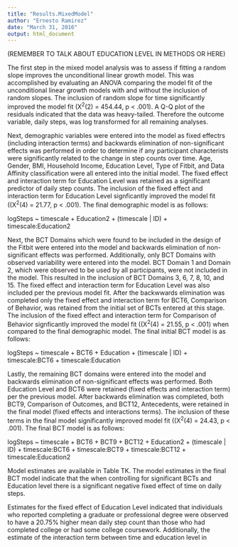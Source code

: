 ```yaml
---
title: "Results.MixedModel"
author: "Ernesto Ramirez"
date: "March 31, 2016"
output: html_document
---
```


(REMEMBER TO TALK ABOUT EDUCATION LEVEL IN METHODS OR HERE)

The first step in the mixed model analysis was to assess if fitting a random slope improves the unconditional linear growth model. This was accomplished by evaluating an ANOVA comparing the model fit of the unconditional linear growth models with and without the inclusion of random slopes. The inclusion of random slope for time significantly improved the model fit (X^2^(2) = 454.44, p < .001). A Q-Q plot of the residuals indicated that the data was heavy-tailed. Therefore the outcome variable, daily steps, was log transformed for all remaining analyses. 

Next, demographic variables were entered into the model as fixed effectrs (including interaction terms) and backwards elimination of non-significant effects was performed in order to determine if any participant characterists were significantly related to the change in step counts over time. Age, Gender, BMI, Household Income, Education Level, Type of Fitbit, and Data Affinity classification were all entered into the initial model. The fixed effect and interaction term for Education Level was retained as a significant predictor of daily step counts. The inclusion of the fixed effect and interaction term for Education Level signficantly improved the model fit ((X^2^(4) = 21.77, p < .001).
The final demographic model is as follows:

logSteps ~ timescale + Education2 + (timescale | ID) + timescale:Education2

Next, the BCT Domains which were found to be included in the design of the Fitbit were entered into the model and backwards elimination of non-significant effects was performed. Additionally, only BCT Domains with observed variability were entered into the model. BCT Domain 1 and  Domain 2, which were observed to be used by all participants, were not included in the model. This resulted in the inclusion of BCT Domains 3, 6, 7, 8, 10, and 15. The fixed effect and interaction term for Education Level was also included per the previous model fit. After the backwwards elimination was completed only the fixed effect and interaction term for BCT6, Comparison of Behavior, was retained from the initial set of BCTs entered at this stage. The inclusion of the fixed effect and interaction term for Comparison of Behavior signficantly improved the model fit ((X^2^(4) = 21.55, p < .001) when compared to the final demographic model. The final initial BCT model is as follows:

logSteps ~ timescale + BCT6 + Education + (timescale | ID) + timescale:BCT6 + timescale:Education

Lastly, the remaining BCT domains were entered into the model and backwards elimination of non-significant effects was performed. Both Education Level and BCT6 were retained (fixed effects and interaction term) per the previous model. After backwards elimination was completed, both BCT9, Comparison of Outcomes, and BCT12, Antecedents, were retained in the final model (fixed effects and interactions terms). The inclusion of these terms in the final model significantly improved model fit  ((X^2^(4) = 24.43, p < .001). The final BCT model is as follows:

logSteps ~ timescale + BCT6 + BCT9 + BCT12 + Education2 + (timescale | ID) + timescale:BCT6 + timescale:BCT9 + timescale:BCT12 + timescale:Education2

Model estimates are available in Table TK. The model estimates in the final BCT model indicate that the when controlling for significant BCTs and Education level there is a significant negative fixed effect of time on daily steps.   




Estimates for the fixed effect of Education Level indicated that individuals who reported completing a graduate or professional degree were observed to have a 20.75% higher mean daily step count than those who had completed college or had some college coursework. Additionally, the  estimate of the interaction term between time and education level in  